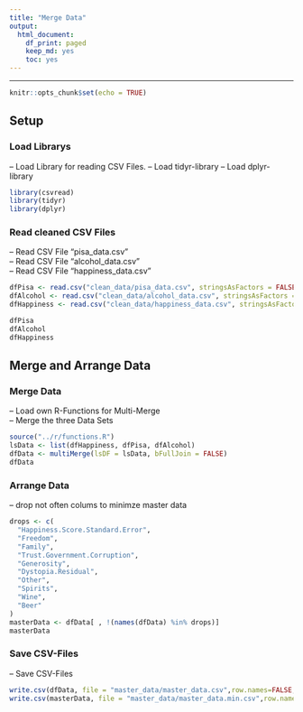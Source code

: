 ```yaml
---
title: "Merge Data"
output:
  html_document:
    df_print: paged
    keep_md: yes
    toc: yes
---
```

---

```r
knitr::opts_chunk$set(echo = TRUE)
```

## Setup

### Load Librarys

-- Load Library for reading CSV Files.
-- Load tidyr-library
-- Load dplyr-library

```r
library(csvread)
library(tidyr)
library(dplyr)
```


### Read cleaned CSV Files

-- Read CSV File "pisa_data.csv"  
-- Read CSV File "alcohol_data.csv"  
-- Read CSV File "happiness_data.csv"  

```r
dfPisa <- read.csv("clean_data/pisa_data.csv", stringsAsFactors = FALSE)
dfAlcohol <- read.csv("clean_data/alcohol_data.csv", stringsAsFactors = FALSE)
dfHappiness <- read.csv("clean_data/happiness_data.csv", stringsAsFactors = FALSE)

dfPisa
dfAlcohol
dfHappiness
```

## Merge and Arrange Data

### Merge Data

-- Load own R-Functions for Multi-Merge  
-- Merge the three Data Sets

```r
source("../r/functions.R")
lsData <- list(dfHappiness, dfPisa, dfAlcohol)
dfData <- multiMerge(lsDF = lsData, bFullJoin = FALSE)
dfData
```

### Arrange Data

-- drop not often colums to minimze master data

```r
drops <- c(
  "Happiness.Score.Standard.Error",
  "Freedom",
  "Family",
  "Trust.Government.Corruption",
  "Generosity",
  "Dystopia.Residual",
  "Other",
  "Spirits",
  "Wine",
  "Beer"
)
masterData <- dfData[ , !(names(dfData) %in% drops)]
masterData
```

### Save CSV-Files

-- Save CSV-Files

```r
write.csv(dfData, file = "master_data/master_data.csv",row.names=FALSE, na="", col.names = TRUE)
write.csv(masterData, file = "master_data/master_data.min.csv",row.names=FALSE, na="", col.names = TRUE)
```
